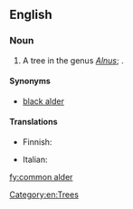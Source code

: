 ==English==
{{rfimage}}
{{wikipedia}}

===Noun===
{{en-noun|head=[[common]] [[alder]]}}

# A tree in the genus ''[[Alnus]]''; {{taxlink|Alnus glutinosa|species}}.

====Synonyms====
*[[black alder]]

====Translations====
{{trans-see|black alder}}
{{trans-top|Alnus glutinosa}}
* Finnish: {{t+|fi|tervaleppä}}
{{trans-mid}}
* Italian: {{t|it|ontano comune|m}}
{{trans-bottom}}

[[Category:en:Trees]]
[[fy:common alder]]